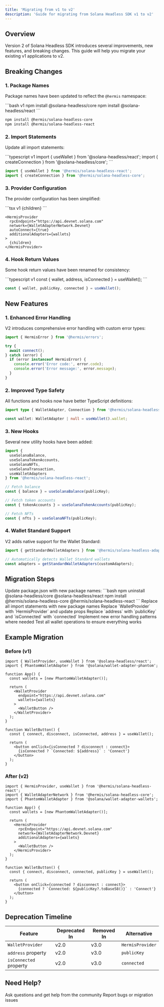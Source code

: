 ```yaml
---
title: 'Migrating from v1 to v2'
description: 'Guide for migrating from Solana Headless SDK v1 to v2'
---
```


## Overview

Version 2 of Solana Headless SDK introduces several improvements, new features, and breaking changes. This guide will help you migrate your existing v1 applications to v2.

## Breaking Changes

### 1. Package Names

Package names have been updated to reflect the `@hermis` namespace:

<CodeGroup>
```bash v1
npm install @solana-headless/core
npm install @solana-headless/react
```

```bash v2
npm install @hermis/solana-headless-core
npm install @hermis/solana-headless-react
```
</CodeGroup>

### 2. Import Statements

Update all import statements:

<CodeGroup>
```typescript v1
import { useWallet } from '@solana-headless/react';
import { createConnection } from '@solana-headless/core';
```

```typescript v2
import { useWallet } from '@hermis/solana-headless-react';
import { createConnection } from '@hermis/solana-headless-core';
```
</CodeGroup>

### 3. Provider Configuration

The provider configuration has been simplified:

<CodeGroup>
```tsx v1
<WalletProvider
  endpoint="https://api.devnet.solana.com"
  network="devnet"
  autoConnect={true}
  wallets={walletAdapters}
>
  {children}
</WalletProvider>
```

```tsx v2
<HermisProvider
  rpcEndpoint="https://api.devnet.solana.com"
  network={WalletAdapterNetwork.Devnet}
  autoConnect={true}
  additionalAdapters={wallets}
>
  {children}
</HermisProvider>
```
</CodeGroup>

### 4. Hook Return Values

Some hook return values have been renamed for consistency:

<CodeGroup>
```typescript v1
const { wallet, address, isConnected } = useWallet();
```

```typescript v2
const { wallet, publicKey, connected } = useWallet();
```
</CodeGroup>

## New Features

### 1. Enhanced Error Handling

V2 introduces comprehensive error handling with custom error types:

```typescript
import { HermisError } from '@hermis/errors';

try {
  await connect();
} catch (error) {
  if (error instanceof HermisError) {
    console.error('Error code:', error.code);
    console.error('Error message:', error.message);
  }
}
```

### 2. Improved Type Safety

All functions and hooks now have better TypeScript definitions:

```typescript
import type { WalletAdapter, Connection } from '@hermis/solana-headless-core';

const wallet: WalletAdapter | null = useWallet().wallet;
```

### 3. New Hooks

Several new utility hooks have been added:

```typescript
import {
  useSolanaBalance,
  useSolanaTokenAccounts,
  useSolanaNFTs,
  useSolanaTransaction,
  useWalletAdapters
} from '@hermis/solana-headless-react';

// Fetch balance
const { balance } = useSolanaBalance(publicKey);

// Fetch token accounts
const { tokenAccounts } = useSolanaTokenAccounts(publicKey);

// Fetch NFTs
const { nfts } = useSolanaNFTs(publicKey);
```

### 4. Wallet Standard Support

V2 adds native support for the Wallet Standard:

```typescript
import { getStandardWalletAdapters } from '@hermis/solana-headless-adapter-base';

// Automatically detects Wallet Standard wallets
const adapters = getStandardWalletAdapters(customAdapters);
```

## Migration Steps

<Steps>
  <Step title="Update Dependencies">
    Update package.json with new package names:
    ```bash
    npm uninstall @solana-headless/core @solana-headless/react
    npm install @hermis/solana-headless-core @hermis/solana-headless-react
    ```
  </Step>

  <Step title="Update Imports">
    Replace all import statements with new package names
  </Step>

  <Step title="Update Provider">
    Replace `WalletProvider` with `HermisProvider` and update props
  </Step>

  <Step title="Update Hook Usage">
    Replace `address` with `publicKey` and `isConnected` with `connected`
  </Step>

  <Step title="Add Error Handling">
    Implement new error handling patterns where needed
  </Step>

  <Step title="Test Thoroughly">
    Test all wallet operations to ensure everything works
  </Step>
</Steps>

## Example Migration

### Before (v1)

```tsx
import { WalletProvider, useWallet } from '@solana-headless/react';
import { PhantomWalletAdapter } from '@solana/wallet-adapter-phantom';

function App() {
  const wallets = [new PhantomWalletAdapter()];

  return (
    <WalletProvider
      endpoint="https://api.devnet.solana.com"
      wallets={wallets}
    >
      <WalletButton />
    </WalletProvider>
  );
}

function WalletButton() {
  const { connect, disconnect, isConnected, address } = useWallet();

  return (
    <button onClick={isConnected ? disconnect : connect}>
      {isConnected ? `Connected: ${address}` : 'Connect'}
    </button>
  );
}
```

### After (v2)

```tsx
import { HermisProvider, useWallet } from '@hermis/solana-headless-react';
import { WalletAdapterNetwork } from '@hermis/solana-headless-core';
import { PhantomWalletAdapter } from '@solana/wallet-adapter-wallets';

function App() {
  const wallets = [new PhantomWalletAdapter()];

  return (
    <HermisProvider
      rpcEndpoint="https://api.devnet.solana.com"
      network={WalletAdapterNetwork.Devnet}
      additionalAdapters={wallets}
    >
      <WalletButton />
    </HermisProvider>
  );
}

function WalletButton() {
  const { connect, disconnect, connected, publicKey } = useWallet();

  return (
    <button onClick={connected ? disconnect : connect}>
      {connected ? `Connected: ${publicKey?.toBase58()}` : 'Connect'}
    </button>
  );
}
```

## Deprecation Timeline

| Feature | Deprecated In | Removed In | Alternative |
|---------|---------------|------------|-------------|
| `WalletProvider` | v2.0 | v3.0 | `HermisProvider` |
| `address` property | v2.0 | v3.0 | `publicKey` |
| `isConnected` property | v2.0 | v3.0 | `connected` |

## Need Help?

<CardGroup cols={2}>
  <Card title="GitHub Discussions" icon="comments" href="https://github.com/Assylum-Labs/hermis/discussions">
    Ask questions and get help from the community
  </Card>
  <Card title="Report Issues" icon="github" href="https://github.com/Assylum-Labs/hermis/issues">
    Report bugs or migration issues
  </Card>
</CardGroup>

